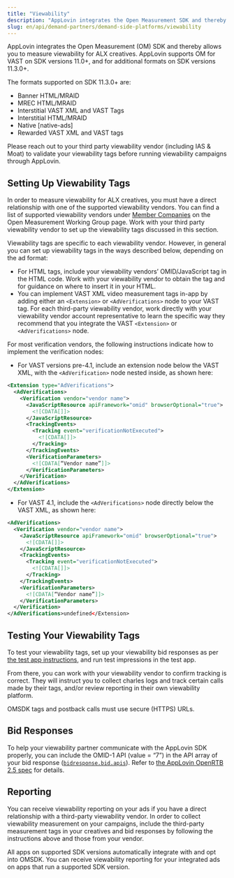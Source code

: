 ```yaml
---
title: "Viewability"
description: "AppLovin integrates the Open Measurement SDK and thereby allows you to measure viewability for ALX creatives."
slug: en/api/demand-partners/demand-side-platforms/viewability
---
```


AppLovin integrates the Open Measurement (<Abbr>OM</Abbr>) <Glossary>SDK</Glossary> and thereby allows you to measure <Glossary>viewability</Glossary> for <Glossary>ALX</Glossary> <Glossary>creatives</Glossary>.
AppLovin supports <Abbr>OM</Abbr> for <Abbr>VAST</Abbr> on <Abbr>SDK</Abbr> versions 11.0+, and for additional formats on <Abbr>SDK</Abbr> versions 11.3.0+.

The formats supported on <Abbr>SDK</Abbr> 11.3.0+ are:

- <Glossary>Banner</Glossary> <Abbr>HTML</Abbr>/<Abbr>MRAID</Abbr>
- <Glossary>MREC</Glossary> <Abbr>HTML</Abbr>/<Abbr>MRAID</Abbr>
- <Glossary>Interstitial</Glossary> <Abbr>VAST</Abbr> <Abbr>XML</Abbr> and <Abbr>VAST</Abbr> Tags
- Interstitial <Abbr>HTML</Abbr>/<Abbr>MRAID</Abbr>
- <Glossary>Native [native-ads]</Glossary>
- <Glossary>Rewarded</Glossary> <Abbr>VAST</Abbr> <Abbr>XML</Abbr> and <Abbr>VAST</Abbr> tags
  
<Callout type="note">
Please reach out to your third party viewability vendor (including <Abbr>IAS</Abbr> &amp; Moat) to validate your viewability tags before running viewability campaigns through AppLovin.
</Callout>

## Setting Up Viewability Tags

In order to measure viewability for <Abbr>ALX</Abbr> creatives, you must have a direct relationship with one of the supported viewability vendors.
You can find a list of supported viewability vendors under [Member Companies](https://iabtechlab.com/working-groups/open-measurement-working-group/#Member_Companies) on the Open Measurement Working Group page.
Work with your third party viewability vendor to set up the viewability tags discussed in this section.


Viewability tags are specific to each viewability vendor.
However, in general you can set up viewability tags in the ways described below, depending on the ad format:

- For <Abbr>HTML</Abbr> tags, include your viewability vendors’ <Abbr>OMID</Abbr>/JavaScript tag in the <Abbr>HTML</Abbr> code.
  Work with your viewability vendor to obtain the tag and for guidance on where to insert it in your <Abbr>HTML</Abbr>.
- You can implement <Abbr>VAST</Abbr> <Abbr>XML</Abbr> video measurement tags in-app by adding either an `<Extension>` or `<AdVerifications>` node to your <Abbr>VAST</Abbr> tag.
  For each third-party viewability vendor, work directly with your viewability vendor account representative to learn the specific way they recommend that you integrate the <Abbr>VAST</Abbr> `<Extension>` or `<AdVerifications>` node.

For most verification vendors, the following instructions indicate how to implement the verification nodes:

- For <Abbr>VAST</Abbr> versions pre-4.1, include an extension node below the <Abbr>VAST</Abbr> <Abbr>XML</Abbr>, with the `<AdVerification>` node nested inside, as shown here:
```xml
<Extension type="AdVerifications">
  <AdVerifications>
    <Verification vendor="vendor name">
      <JavaScriptResource apiFramework="omid" browserOptional="true">
        <![CDATA[]]>
      </JavaScriptResource>
      <TrackingEvents>
        <Tracking event="verificationNotExecuted">
          <![CDATA[]]>
        </Tracking>
      </TrackingEvents>
      <VerificationParameters>
        <![CDATA[“Vendor name”]]>
      </VerificationParameters>
    </Verification>
  </AdVerifications>
</Extension>
```
- For VAST 4.1, include the `<AdVerifications>` node directly below the <Abbr>VAST</Abbr> <Abbr>XML</Abbr>, as shown here:
```xml
<AdVerifications>
  <Verification vendor="vendor name">
    <JavaScriptResource apiFramework="omid" browserOptional="true">
      <![CDATA[]]>
    </JavaScriptResource>
    <TrackingEvents>
      <Tracking event="verificationNotExecuted">
        <![CDATA[]]>
      </Tracking>
    </TrackingEvents>
    <VerificationParameters>
      <![CDATA[“Vendor name”]]>
    </VerificationParameters>
  </Verification>
</AdVerifications>undefined</Extension>
``` 

## Testing Your Viewability Tags

To test your viewability tags, set up your viewability bid responses as per [the test app instructions](dsp-testing), and run test impressions in the test app.

From there, you can work with your viewability vendor to confirm <Glossary>tracking</Glossary> is correct.
They will instruct you to collect charles logs and track certain calls made by their tags, and/or review reporting in their own viewability platform.

<Callout type="note">
<Abbr>OMSDK</Abbr> tags and <Glossary>postback</Glossary> calls must use secure (<Abbr>HTTPS</Abbr>) <Abbr>URL</Abbr>s.
</Callout>

## Bid Responses

To help your viewability partner communicate with the AppLovin <Abbr>SDK</Abbr> properly, you can include the <Abbr>OMID</Abbr>-1 <Abbr>API</Abbr> (value = “7”) in the <Abbr>API</Abbr> array of your bid response ([`bidresponse.bid.apis`](applovin-ortb-specification#bid-object)).
Refer to [the AppLovin Open<Abbr>RTB</Abbr> 2.5 spec](applovin-ortb-specification) for details.

## Reporting

You can receive viewability reporting on your ads if you have a direct relationship with a third-party viewability vendor.
In order to collect viewability measurement on your campaigns, include the third-party measurement tags in your creatives and bid responses by following the instructions above and those from your vendor.

All apps on supported <Abbr>SDK</Abbr> versions automatically integrate with and opt into <Abbr>OMSDK</Abbr>.
You can receive viewability reporting for your integrated ads on apps that run a supported <Abbr>SDK</Abbr> version.

